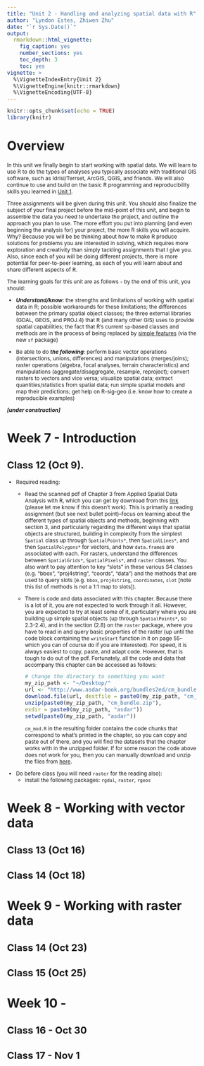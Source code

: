 ```yaml
---
title: "Unit 2 - Handling and analyzing spatial data with R"
author: "Lyndon Estes, Zhiwen Zhu"
date: "`r Sys.Date()`"
output: 
  rmarkdown::html_vignette:
    fig_caption: yes
    number_sections: yes
    toc_depth: 3
    toc: yes
vignette: >
  %\VignetteIndexEntry{Unit 2}
  %\VignetteEngine{knitr::rmarkdown}
  %\VignetteEncoding{UTF-8}
---
```


<style type="text/css">

body{ /* Normal  */
      font-size: 12px;
  }
td {  /* Table  */
  font-size: 12px;
}
h1.title {
  font-size: 38px;
  <!-- color: DarkRed; -->
}
h1 { /* Header 1 */
  font-size: 28px;
  <!-- color: DarkBlue; -->
}
h2 { /* Header 2 */
    font-size: 22px;
  <!-- color: DarkBlue; -->
}
h3 { /* Header 3 */
  font-size: 18px;
  <!-- font-family: "Times New Roman", Times, serif; -->
  <!-- color: DarkBlue; -->
}
code.r{ /* Code block */
    font-size: 12px;
}
pre { /* Code block - determines code spacing between lines */
    font-size: 14px;
}
</style>

```r
knitr::opts_chunk$set(echo = TRUE)
library(knitr)
```

# Overview{#unit2overview}

In this unit we finally begin to start working with spatial data. We will learn to use R to do the types of analyses you typically associate with traditional GIS software, such as Idrisi/Terrset, ArcGIS, QGIS, and friends. We will also continue to use and build on the basic R programming and reproducibility skills you learned in [Unit 1](unit1.html). 

Three assignments will be given during this unit. You should also finalize the subject of your final project before the mid-point of this unit, and begin to assemble the data you need to undertake the project, and outline the approach you plan to use. The more effort you put into planning (and even beginning the analysis for) your project, the more R skills you will acquire. Why? Because you will be be thinking about how to make R produce solutions for problems you are interested in solving, which requires more exploration and creativity than simply tackling assignments that I give you. Also, since each of you will be doing different projects, there is more potential for peer-to-peer learning, as each of you will learn about and share different aspects of R.

The learning goals for this unit are as follows - by the end of this unit, you should: 

- ___Understand/know___: the strengths and limitations of working with spatial data in R; possible workarounds for these limitations; the differences between the primary spatial object classes; the three external libraries (GDAL, GEOS, and PROJ.4) that R (and many other GIS) uses to provide spatial capabilities; the fact that R's current `sp`-based classes and methods are in the process of being replaced by [simple features](https://r-spatial.github.io/sf/articles/sf1.html) (via the new `sf` package)

- Be able to do ___the following___: perform basic vector operations (intersections, unions, differences) and manipulations (merges/joins); raster operations (algebra, focal analyses, terrain characteristics) and manipulations (aggregate/disaggregate, resample, reproject); convert rasters to vectors and vice versa; visualize spatial data; extract quantities/statistics from spatial data; run simple spatial models and map their predictions; get help on R-sig-geo (i.e. know how to create a reproducible examples)   

___[under construction]___

# Week 7 - Introduction
## Class 12 (Oct 9).  
+ Required reading: 
    + Read the scanned pdf of Chapter 3 from Applied Spatial Data Analysis with R, which you can get by download from this [link](http://bit.ly/2gb85kl) (please let me know if this doesn't work). This is primarily a reading assignment (but see next bullet point)--focus on learning about the different types of spatial objects and methods, beginning with section 3, and particularly regarding the different ways that spatial objects are structured, building in complexity from the simplest `Spatial` class up through `SpatialPoints*`, then `SpatialLines*`, and then `SpatialPolygons*` for vectors, and how `data.frame`s are associated with each. For rasters, understand the differences between `SpatialGrids*`, `SpatialPixels*`, and `raster` classes. You also want to pay attention to key "slots" in these various S4 classes (e.g. "bbox", "proj4string", "coords", "data") and the methods that are used to query slots (e.g. `bbox`, `proj4string`, `coordinates`, `slot` [note this list of methods is not a 1:1 map to slots]). 
    + There is code and data associated with this chapter. Because there is a lot of it, you are not expected to work through it all. However, you are expected to try at least some of it, particularly where you are building up simple spatial objects (up through `SpatialPoints*`, so 2.3-2.4), and in the section (2.8) on the `raster` package, where you have to read in and query basic properties of the raster (up until the code block containing the `writeStart` function in it on page 55--which you can of course do if you are interested). For speed, it is always easiest to copy, paste, and adapt code. However, that is tough to do out of the pdf. Fortunately, all the code and data that accompany this chapter can be accessed as follows: 

        ```r
        # change the directory to something you want 
        my_zip_path <- "~/Desktop/"
        url <- "http://www.asdar-book.org/bundles2ed/cm_bundle.zip"
        download.file(url, destfile = paste0(my_zip_path, "cm_bundle.zip"))
        unzip(paste0(my_zip_path, "cm_bundle.zip"), 
        exdir = paste0(my_zip_path, "asdar"))
        setwd(paste0(my_zip_path, "asdar"))
        ```



        `cm_mod.R` in the resulting folder contains the code chunks that correspond to what's printed in the chapter, so you can copy and paste out of there, and you will find the datasets that the chapter works with in the unzipped folder. If for some reason the code above does not work for you, then you can manually download and unzip the files from [here](http://www.asdar-book.org/data2ed.php?chapter=1). 
    
+ Do before class (you will need `raster` for the reading also):
    + install the following packages: `rgdal`, `raster`, `rgeos`
    
    
# Week 8 - Working with vector data
## Class 13 (Oct 16)
## Class 14 (Oct 18)

# Week 9 - Working with raster data
## Class 14 (Oct 23)
## Class 15 (Oct 25) 

# Week 10 - 
## Class 16 - Oct 30
## Class 17 - Nov 1 



